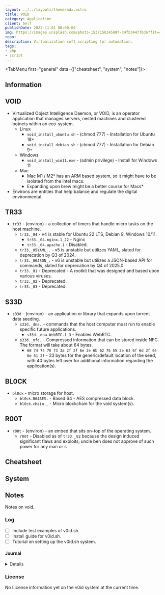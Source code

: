 ```yaml
---
layout: ../../layouts/theme/mdx.astro
title: VOID
category: Application
client: Self
publishDate: 2022-11-01 00:00:00
img: https://images.unsplash.com/photo-1537158345907-c4fb34477bd6?fit=crop&w=1400&h=700&q=75
repo: 
description: Virtualization soft scripting for automation.
tags:
- php
- script
---
```




<TabMenu first="general" data={["cheatsheet", "system", "notes"]}>
<TabData tail="block" data="general">

## Information

## VOID

- Virtualized Object Intelligence Daemon, or VOID, is an operator application that manages servers, nested machines and clustered botnets within an eco-system.
  - Linux
    - `void_install_ubuntu.sh` - (chmod 777) - Installation for Ubuntu 18+
    - `void_install_debian.sh` - (chmod 777) - Installation for Debian 9+
  - Windows
    - `void_install_win11.exe` - (admin privilege) - Install for Windows 11
  - Mac
    - Mac M1 / M2* has an ARM based system, so it might have to be isolated from the intel macs.
    - Expanding upon brew might be a better course for Macs*
- Environs are entities that help balance and regulate the digital environmental.

## TR33

- `tr33` - (environ) - a collection of timers that handle micro tasks on the host machine.
  - `tr33._04` - v4 is stable for Ubuntu 22 LTS, Debian 9, Windows 10/11.  
    - `tr33._04.nginx.1_22` - Nginx
    - `tr33._04.apache.1` - Disabled.
  - `tr33._05YAML_.` - v5 is unstable but utilizes YAML, slated for deprecation by Q3 of 2024.
  - `tr33._06JSON_.` - v6 is unstable but utilizes a JSON-based API for commands, slated for deprecation by Q4 of 2025.0
  - `tr33._01`  - Deprecated - A rootkit that was designed and based upon various viruses.
  - `tr33._02` - Deprecated.
  - `tr33._03` - Deprecated.

## S33D

- `s33d` - (environ) - an application or library that expands upon torrent data seeding.
  - `s33d._dna.` - commands that the host computer must run to enable specific future applications.
    - `s33d._dna.WebRTC.1_3` - Enables WebRTC.
  - `s33d._nfc.` - Compressed information that can be stored inside NFC. The format will take about 64 bytes.
    - `68 74 74 70 73 3a 2f 2f 6e 2e 6b 62 76 65 2e 63 6f 6d 2f 64 6e 61 2f` - 23 bytes for the generic/default location of the seed, with 40 bytes left over for additional information regarding the application(s).

## BL0CK

- `bl0ck` - micro storage for host.
  - `bl0ck.B64AES.` - Based 64 - AES compressed data block.
  - `bl0ck.chain._` - Micro blockchain for the void system(s).

<N ns="ads" template="mdx2" id="ezoic" />

## R00T

- `r00t` - (environ) - an embed that sits on-top of the operating system.
  - `r00t` - Disabled as of `tr33._02` because the design induced significant flaws and exploits; uncle ben does not approve of such power for any man or s

</TabData>

<TabData data="cheatsheet">

## Cheatsheet

</TabData>
<TabData data="system">

## System

</TabData>
<TabData data="notes">

## Notes

Notes on void.

### Log

- [ ] Include test examples of v0id.sh.
- [ ] Install guide for v0id.sh.
- [ ] Tutorial on setting up the v0id.sh system.

#### Journal

<Details data="2023-04-16">Generic filler data for the v0id template</Details>

### License

No License information yet on the v0id system at the current time.

<N ns="ads" template="mdx2" id="ezoic" />

</TabData>
</TabMenu>